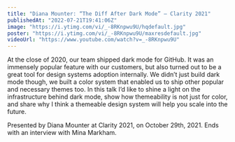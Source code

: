 ```yaml
---
title: "Diana Mounter: “The Diff After Dark Mode” — Clarity 2021"
publishedAt: "2022-07-21T19:41:06Z"
image: "https://i.ytimg.com/vi/_-8RKnpwu9U/hqdefault.jpg"
poster: "https://i.ytimg.com/vi/_-8RKnpwu9U/maxresdefault.jpg"
videoUrl: "https://www.youtube.com/watch?v=_-8RKnpwu9U"
---
```


At the close of 2020, our team shipped dark mode for GitHub. It was an immensely popular feature with our customers, but also turned out to be a great tool for design systems adoption internally. We didn’t just build dark mode though, we built a color system that enabled us to ship other popular and necessary themes too. In this talk I’d like to shine a light on the infrastructure behind dark mode, show how themeability is not just for color, and share why I think a themeable design system will help you scale into the future.

Presented by Diana Mounter at Clarity 2021, on October 29th, 2021. Ends with an interview with Mina Markham.

